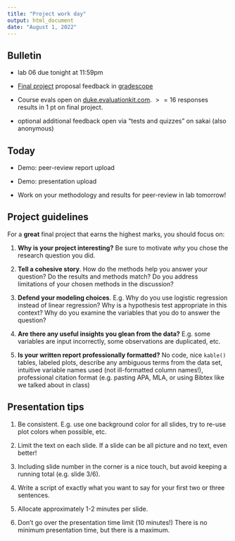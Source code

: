 ```yaml
---
title: "Project work day"
output: html_document
date: "August 1, 2022"
---
```


## Bulletin

- lab 06 due tonight at 11:59pm

- [Final project](/projects/final-project) proposal feedback in [gradescope](https://www.gradescope.com/)

- Course evals open on [duke.evaluationkit.com](duke.evaluationkit.com). $>=16$ responses results in 1 pt on final project.

- optional additional feedback open via "tests and quizzes" on sakai (also anonymous)




## Today

- Demo: peer-review report upload

- Demo: presentation upload

- Work on your methodology and results for peer-review in lab tomorrow!

## Project guidelines

For a **great** final project that earns the highest marks, you should focus on:

1. **Why is your project interesting?** Be sure to motivate *why* you chose the research question you did.

2. **Tell a cohesive story**. How do the methods help you answer your question? Do the results and methods match? Do you address limitations of your chosen methods in the discussion?

3. **Defend your modeling choices**. E.g. Why do you use logistic regression instead of linear regression? Why is a hypothesis test appropriate in this context? Why do you examine the variables that you do to answer the question? 

4. **Are there any useful insights you glean from the data?** E.g. some variables are input incorrectly, some observations are duplicated, etc.

5. **Is your written report professionally formatted?** No code, nice `kable()` tables, labeled plots, describe any ambiguous terms from the data set, intuitive variable names used (not ill-formatted column names!), professional citation format (e.g. pasting APA, MLA, or using Bibtex like we talked about in class)

## Presentation tips

1. Be consistent. E.g. use one background color for all slides, try to re-use plot colors when possible, etc.

2. Limit the text on each slide. If a slide can be all picture and no text, even better!

3. Including slide number in the corner is a nice touch, but avoid keeping a running total (e.g. slide 3/6).

4. Write a script of exactly what you want to say for your first two or three sentences.

5. Allocate approximately 1-2 minutes per slide.

6. Don't go over the presentation time limit (10 minutes!) There is no minimum presentation time, but there is a maximum.

